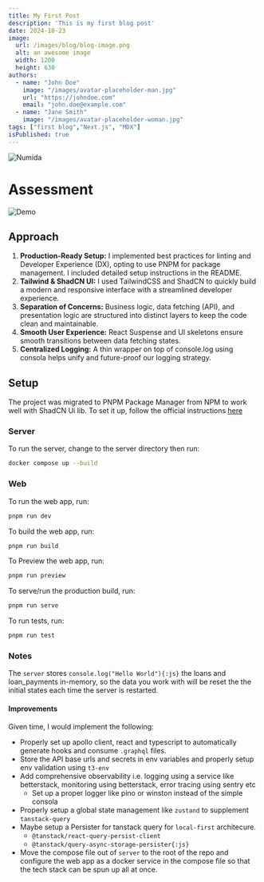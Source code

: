 ```yaml
---
title: My First Post
description: 'This is my first blog post'
date: 2024-10-23
image:
  url: /images/blog/blog-image.png
  alt: an awesome image
  width: 1200
  height: 630
authors:
  - name: "John Doe"
    image: "/images/avatar-placeholder-man.jpg"
    url: "https://johndoe.com"
    email: "john.doe@example.com"
  - name: "Jane Smith"
    image: "/images/avatar-placeholder-woman.jpg"
tags: ["first blog","Next.js", "MDX"]
isPublished: true
---
```


![Numida](/images/blog/logo.numida.png)

# Assessment

![Demo](/images/blog/demo.png)

## Approach

1. **Production-Ready Setup:** I implemented best practices for linting and Developer Experience (DX), opting to use PNPM for package management. I included detailed setup instructions in the README.
2. **Tailwind & ShadCN UI:** I used TailwindCSS and ShadCN to quickly build a modern and responsive interface with a streamlined developer experience.
3. **Separation of Concerns:** Business logic, data fetching (API), and presentation logic are structured into distinct layers to keep the code clean and maintainable.
4. **Smooth User Experience:** React Suspense and UI skeletons ensure smooth transitions between data fetching states.
5. **Centralized Logging:** A thin wrapper on top of console.log using consola helps unify and future-proof our logging strategy.

## Setup

The project was migrated to PNPM Package Manager from NPM to work well with ShadCN Ui lib. To set it up, follow the official instructions [here](https://pnpm.io/installation)

### Server

To run the server, change to the server directory then run:

```sh
docker compose up --build
```

### Web

To run the web app, run:

```sh
pnpm run dev
```

To build the web app, run:

```sh
pnpm run build
```

To Preview the web app, run:

```sh
pnpm run preview
```

To serve/run the production build, run:

```sh
pnpm run serve
```

To run tests, run:

```sh
pnpm run test
```

### Notes

The `server` stores `console.log("Hello World"){:js}` the loans and loan_payments in-memory, so the data you work with will be reset the the initial states each time the server is restarted.

#### Improvements

Given time, I would implement the following:

- Properly set up apollo client, react and typescript to automatically generate hooks and consume `.graphql` files.
- Store the API base urls and secrets in env variables and properly setup env validation using `t3-env`
- Add comprehensive observability i.e. logging using a service like betterstack, monitoring using betterstack, error tracing using sentry etc
  - Set up a proper logger like pino or winston instead of the simple consola
- Properly setup a global state management like `zustand` to supplement `tanstack-query`
- Maybe setup a Persister for tanstack query for `local-first` architecure.
  - `@tanstack/react-query-persist-client`
  - `@tanstack/query-async-storage-persister{:js}`
- Move the compose file out of `server` to the root of the repo and configure the web app as a docker service in the compose file so that the tech stack can be spun up all at once.
